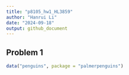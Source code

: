 ```yaml
---
title: "p8105_hw1_HL3859"
author: "Hanrui Li"
date: "2024-09-18"
output: github_document
---
```


## Problem 1

```r
data("penguins", package = "palmerpenguins")
```



